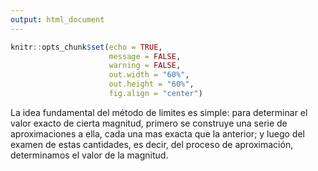 ```yaml
---
output: html_document
---
```


<div class="my-post-main-container">

<!-- ################  CONFIGURACIONES ###################### -->

```r
knitr::opts_chunk$set(echo = TRUE,
                      message = FALSE,
                      warning = FALSE,
                      out.width = "60%",
                      out.height = "60%",
                      fig.align = "center")

```

La idea fundamental del método de limites es simple: para determinar el valor exacto de cierta magnitud, primero se construye una serie de aproximaciones a ella, cada una mas exacta que la anterior; y luego del examen de estas cantidades, es decir, del proceso de aproximación, determinamos el valor de la magnitud.


</div>